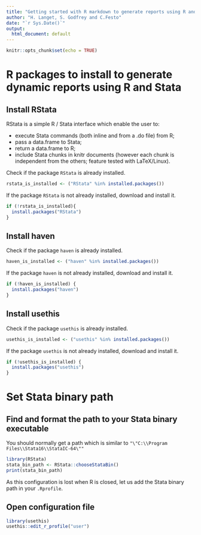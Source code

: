```yaml
---
title: "Getting started with R markdown to generate reports using R and Stata"
author: "H. Langet, S. Godfrey and C.Festo"
date: "`r Sys.Date()`"
output:
  html_document: default
---
```


```r
knitr::opts_chunk$set(echo = TRUE)
```

# R packages to install to generate dynamic reports using R and Stata

## Install RStata

RStata is a simple R / Stata interface which enable the user to:

* execute Stata commands (both inline and from a .do file) from R;
* pass a data.frame to Stata;
* return a data.frame to R;
* include Stata chunks in knitr documents (however each chunk is independent from the others; feature tested with LaTeX/Linux).

Check if the package `RStata` is already installed.

```r
rstata_is_installed <- ("RStata" %in% installed.packages())
```

If the package `RStata` is not already installed, download and install it.

```r
if (!rstata_is_installed){
  install.packages("RStata")
}
```

## Install haven


Check if the package `haven` is already installed.

```r
haven_is_installed <- ("haven" %in% installed.packages())
```

If the package `haven` is not already installed, download and install it.

```r
if (!haven_is_installed) {
  install.packages("haven")
}
```

## Install usethis

Check if the package `usethis` is already installed.

```r
usethis_is_installed <- ("usethis" %in% installed.packages())
```

If the package `usethis` is not already installed, download and install it.

```r
if (!usethis_is_installed) {
  install.packages("usethis")
}
```

# Set Stata binary path

## Find and format the path to your Stata binary executable

You should normally get a path which is similar to `"\"C:\\Program Files\\Stata16\\StataIC-64\""`

```r
library(RStata)
stata_bin_path <- RStata::chooseStataBin()
print(stata_bin_path)
```

As this configuration is lost when R is closed, let us add the Stata binary path in your `.Rprofile`. 

## Open configuration file

```r
library(usethis)
usethis::edit_r_profile("user")
```
